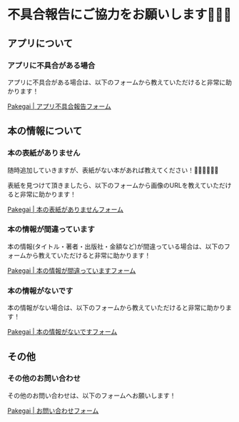 # 不具合報告にご協力をお願いします🙇🏻‍♂️

## アプリについて

### アプリに不具合がある場合
アプリに不具合がある場合は、以下のフォームから教えていただけると非常に助かります！

[Pakegai | アプリ不具合報告フォーム](https://forms.gle/Dn7d2KEt3Nde31CD7)

## 本の情報について

### 本の表紙がありません
随時追加していきますが、表紙がない本があれば教えてください！🙇🏻‍♂️🙇🏻‍♂️

表紙を見つけて頂きましたら、以下のフォームから画像のURLを教えていただけると非常に助かります！

[Pakegai | 本の表紙がありませんフォーム](https://docs.google.com/forms/d/e/1FAIpQLSdDeLGPOXw-QUGmXwRawSAL_IFLuE5MMhdku2uxxE_-pwAR6g/viewform?vc=0&c=0&w=1&flr=0&usp=mail_form_link)

### 本の情報が間違っています
本の情報(タイトル・著者・出版社・金額など)が間違っている場合は、以下のフォームから教えていただけると非常に助かります！

[Pakegai | 本の情報が間違っていますフォーム](https://forms.gle/ojr9gr4tTkGN13bFA)

### 本の情報がないです
本の情報がない場合は、以下のフォームから教えていただけると非常に助かります！

[Pakegai | 本の情報がないですフォーム](https://forms.gle/Uy22z6qqyQXHGXR18)


## その他

### その他のお問い合わせ

その他のお問い合わせは、以下のフォームへお願いします！

[Pakegai | お問い合わせフォーム](https://forms.gle/JHUxV7pHxEadmN5R8)